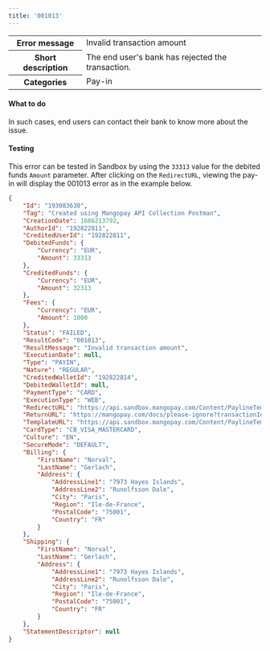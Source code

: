 ---
title: '001013'  
---
  
<table>
    <tbody>
        <tr>
            <th class="header"><strong>Error message</strong></th>
            <td class="table-content">Invalid transaction amount</td>
        </tr>
        <tr>
            <th class="header"><strong>Short description</strong></th>
            <td class="table-content">The end user's bank has rejected the transaction.</td>
        </tr>
        <tr>
            <th class="header"><strong>Categories</strong></th>
            <td class="table-content">  
<div class="label">Pay-in</div>
</td>
        </tr>
    </tbody>
</table>  

#### What to do  

In such cases, end users can contact their bank to know more about the issue.  

#### Testing  

This error can be tested in Sandbox by using the `33313` value for the debited funds `Amount` parameter. After clicking on the `RedirectURL`, viewing the pay-in will display the 001013 error as in the example below.  
```json API response
{
    "Id": "193083630",
    "Tag": "Created using Mangopay API Collection Postman",
    "CreationDate": 1686213792,
    "AuthorId": "192822811",
    "CreditedUserId": "192822811",
    "DebitedFunds": {
        "Currency": "EUR",
        "Amount": 33313
    },
    "CreditedFunds": {
        "Currency": "EUR",
        "Amount": 32313
    },
    "Fees": {
        "Currency": "EUR",
        "Amount": 1000
    },
    "Status": "FAILED",
    "ResultCode": "001013",
    "ResultMessage": "Invalid transaction amount",
    "ExecutionDate": null,
    "Type": "PAYIN",
    "Nature": "REGULAR",
    "CreditedWalletId": "192822814",
    "DebitedWalletId": null,
    "PaymentType": "CARD",
    "ExecutionType": "WEB",
    "RedirectURL": "https://api.sandbox.mangopay.com/Content/PaylineTemplateWidget?rp=5aa9ac07a3534b609197e9707de2f396&transactionId=193083630&token=1YP2MIw4fDPfTzFT11951686213792957",
    "ReturnURL": "https://mangopay.com/docs/please-ignore?transactionId=193083630",
    "TemplateURL": "https://api.sandbox.mangopay.com/Content/PaylineTemplateWidget?rp=5aa9ac07a3534b609197e9707de2f396&transactionId=193083630",
    "CardType": "CB_VISA_MASTERCARD",
    "Culture": "EN",
    "SecureMode": "DEFAULT",
    "Billing": {
        "FirstName": "Norval",
        "LastName": "Gerlach",
        "Address": {
            "AddressLine1": "7973 Hayes Islands",
            "AddressLine2": "Runolfsson Dale",
            "City": "Paris",
            "Region": "Ile-de-France",
            "PostalCode": "75001",
            "Country": "FR"
        }
    },
    "Shipping": {
        "FirstName": "Norval",
        "LastName": "Gerlach",
        "Address": {
            "AddressLine1": "7973 Hayes Islands",
            "AddressLine2": "Runolfsson Dale",
            "City": "Paris",
            "Region": "Ile-de-France",
            "PostalCode": "75001",
            "Country": "FR"
        }
    },
    "StatementDescriptor": null
}
```